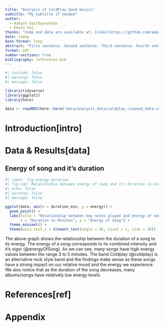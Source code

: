 ```yaml
---
title: "Analysis of ColdPlay band musics"
subtitle: "My subtitle if needed"
author: 
  - Aakash Vaithyanathan
  - Kevin Cai
thanks: "Code and data are available at: [Code](https://github.com/aakash2002/STA304-W5)."
date: today
date-format: long
abstract: "First sentence. Second sentence. Third sentence. Fourth sentence."
format: pdf
number-sections: true
bibliography: references.bib
---
```


```r
#| include: false
#| warning: false
#| message: false

library(tidyverse)
library(ggplot2)
library(here)

data <- readRDS(here::here("data/analysis_data/coldplay_cleaned_data.rds"))
```

# Introduction[intro]

# Data & Results[data]

## Energy of song and it's duration
```r
#| label: fig-energy-duration
#| fig-cap: Relationship between energy of song and its duration in minutes
#| echo: false
#| warning: false
#| message: false

ggplot(data, aes(x = duration_min, y = energy)) +
  geom_point() +
  labs(title = "Relationship between key notes played and energy of song for 2000-2024 years",
       x = "Duration in Minutes", y = "Energy of Song") +
  theme_minimal() +
  theme(axis.text.x = element_text(angle = 45, hjust = 1, size = 10))


```
The above graph shows the relationship between the duration of a song to its energy. The energy of a song corresponds to its combined intensity and it's vigor (@energyOfSong). As we can see, many songs have high energy values between the range 3 to 5 minutes. The band Coldplay (@coldplay) is an alternative rock style band and the findings make sense as these songs have a strong impact on our relative mood and the energy we experience. We also notice that as the duration of the song decreases, many albums/songs have relatively low energy levels.


\newpage


# References[ref]

# Appendix


